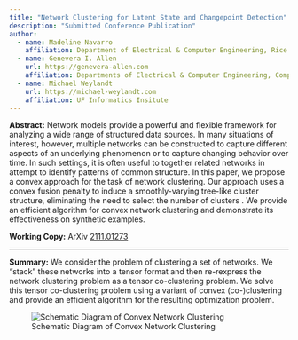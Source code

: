 ```yaml
---
title: "Network Clustering for Latent State and Changepoint Detection"
description: "Submitted Conference Publication"
author:
  - name: Madeline Navarro
    affiliation: Department of Electrical & Computer Engineering, Rice University
  - name: Genevera I. Allen
    url: https://genevera-allen.com
    affiliation: Departments of Electrical & Computer Engineering, Computer Science, and Statistics, Rice University
  - name: Michael Weylandt
    url: https://michael-weylandt.com
    affiliation: UF Informatics Insitute
---
```


**Abstract:** Network models provide a powerful and flexible framework for analyzing a wide range of structured data sources. In many situations of interest, however, multiple networks can be constructed to capture different aspects of an underlying phenomenon or to capture changing behavior over time. In such settings, it is often useful to \emph{cluster} together related networks in attempt to identify patterns of common structure. In this paper, we propose a convex approach for the task of network clustering. Our approach uses a convex fusion penalty to induce a smoothly-varying tree-like cluster structure, eliminating the need to select the number of clusters \emph{a priori}. We provide an efficient algorithm for convex network clustering and demonstrate its effectiveness on synthetic examples. 

**Working Copy:** ArXiv [2111.01273](https://arxiv.org/abs/2111.01273)

<hr> 

**Summary:** We consider the problem of clustering a set of networks. We "stack" these networks into a tensor format and then re-rexpress the network clustering problem as a tensor co-clustering problem. We solve this tensor co-clustering problem using a variant of convex (co-)clustering and provide an efficient algorithm for the resulting optimization problem.

![Schematic Diagram of Convex Network Clustering](../assets/network_convex_clustering/schematic.png)



